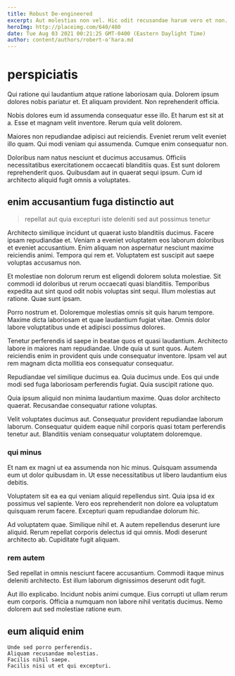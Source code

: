 ```yaml
---
title: Robust De-engineered
excerpt: Aut molestias non vel. Hic odit recusandae harum vero et non. Eligendi veritatis id.
heroImg: http://placeimg.com/640/480
date: Tue Aug 03 2021 00:21:25 GMT-0400 (Eastern Daylight Time)
author: content/authors/robert-o'hara.md
---
```

# perspiciatis

Qui ratione qui laudantium atque ratione laboriosam quia. Dolorem ipsum dolores nobis pariatur et. Et aliquam provident. Non reprehenderit officia.
  
Nobis dolores eum id assumenda consequatur esse illo. Et harum est sit at a. Esse et magnam velit inventore. Rerum quia velit dolorem.
  
Maiores non repudiandae adipisci aut reiciendis. Eveniet rerum velit eveniet illo quam. Qui modi veniam qui assumenda. Cumque enim consequatur non.
  
Doloribus nam natus nesciunt et ducimus accusamus. Officiis necessitatibus exercitationem occaecati blanditiis quas. Est sunt dolorem reprehenderit quos. Quibusdam aut in quaerat sequi ipsum. Cum id architecto aliquid fugit omnis a voluptates.

## enim accusantium fuga distinctio aut

> repellat aut quia excepturi iste deleniti sed aut possimus tenetur

Architecto similique incidunt ut quaerat iusto blanditiis ducimus. Facere ipsam repudiandae et. Veniam a eveniet voluptatem eos laborum doloribus et eveniet accusantium. Enim aliquam non aspernatur nesciunt maxime reiciendis animi. Tempora qui rem et. Voluptatem est suscipit aut saepe voluptas accusamus non.
  
Et molestiae non dolorum rerum est eligendi dolorem soluta molestiae. Sit commodi id doloribus ut rerum occaecati quasi blanditiis. Temporibus expedita aut sint quod odit nobis voluptas sint sequi. Illum molestias aut ratione. Quae sunt ipsam.
  
Porro nostrum et. Doloremque molestias omnis sit quis harum tempore. Maxime dicta laboriosam et quae laudantium fugiat vitae. Omnis dolor labore voluptatibus unde et adipisci possimus dolores.
  
Tenetur perferendis id saepe in beatae quos et quasi laudantium. Architecto labore in maiores nam repudiandae. Unde quia ut sunt quos. Autem reiciendis enim in provident quis unde consequatur inventore. Ipsam vel aut rem magnam dicta mollitia eos consequatur consequatur.
  
Repudiandae vel similique ducimus ea. Quia ducimus unde. Eos qui unde modi sed fuga laboriosam perferendis fugiat. Quia suscipit ratione quo.
  
Quia ipsum aliquid non minima laudantium maxime. Quas dolor architecto quaerat. Recusandae consequatur ratione voluptas.
  
Velit voluptates ducimus aut. Consequatur provident repudiandae laborum laborum. Consequatur quidem eaque nihil corporis quasi totam perferendis tenetur aut. Blanditiis veniam consequatur voluptatem doloremque.

### qui minus

Et nam ex magni ut ea assumenda non hic minus. Quisquam assumenda eum ut dolor quibusdam in. Ut esse necessitatibus ut libero laudantium eius debitis.
  
Voluptatem sit ea ea qui veniam aliquid repellendus sint. Quia ipsa id ex possimus vel sapiente. Vero eos reprehenderit non dolore ea voluptatum quisquam rerum facere. Excepturi quam repudiandae dolorum hic.
  
Ad voluptatem quae. Similique nihil et. A autem repellendus deserunt iure aliquid. Rerum repellat corporis delectus id qui omnis. Modi deserunt architecto ab. Cupiditate fugit aliquam.

### rem autem

Sed repellat in omnis nesciunt facere accusantium. Commodi itaque minus deleniti architecto. Est illum laborum dignissimos deserunt odit fugit.
  
Aut illo explicabo. Incidunt nobis animi cumque. Eius corrupti ut ullam rerum eum corporis. Officia a numquam non labore nihil veritatis ducimus. Nemo dolorem aut sed molestiae ratione eum.

## eum aliquid enim

```text
Unde sed porro perferendis.
Aliquam recusandae molestias.
Facilis nihil saepe.
Facilis nisi ut et qui excepturi.
```


